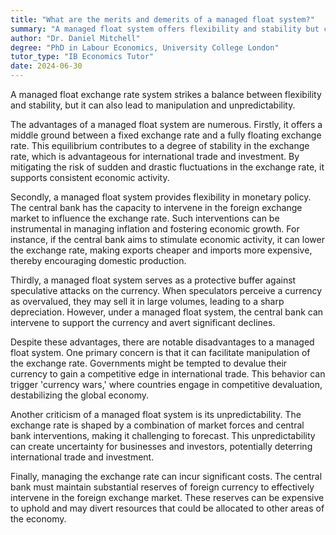 ```yaml
---
title: "What are the merits and demerits of a managed float system?"
summary: "A managed float system offers flexibility and stability but can lead to manipulation and unpredictability."
author: "Dr. Daniel Mitchell"
degree: "PhD in Labour Economics, University College London"
tutor_type: "IB Economics Tutor"
date: 2024-06-30
---
```


A managed float exchange rate system strikes a balance between flexibility and stability, but it can also lead to manipulation and unpredictability.

The advantages of a managed float system are numerous. Firstly, it offers a middle ground between a fixed exchange rate and a fully floating exchange rate. This equilibrium contributes to a degree of stability in the exchange rate, which is advantageous for international trade and investment. By mitigating the risk of sudden and drastic fluctuations in the exchange rate, it supports consistent economic activity.

Secondly, a managed float system provides flexibility in monetary policy. The central bank has the capacity to intervene in the foreign exchange market to influence the exchange rate. Such interventions can be instrumental in managing inflation and fostering economic growth. For instance, if the central bank aims to stimulate economic activity, it can lower the exchange rate, making exports cheaper and imports more expensive, thereby encouraging domestic production.

Thirdly, a managed float system serves as a protective buffer against speculative attacks on the currency. When speculators perceive a currency as overvalued, they may sell it in large volumes, leading to a sharp depreciation. However, under a managed float system, the central bank can intervene to support the currency and avert significant declines.

Despite these advantages, there are notable disadvantages to a managed float system. One primary concern is that it can facilitate manipulation of the exchange rate. Governments might be tempted to devalue their currency to gain a competitive edge in international trade. This behavior can trigger 'currency wars,' where countries engage in competitive devaluation, destabilizing the global economy.

Another criticism of a managed float system is its unpredictability. The exchange rate is shaped by a combination of market forces and central bank interventions, making it challenging to forecast. This unpredictability can create uncertainty for businesses and investors, potentially deterring international trade and investment.

Finally, managing the exchange rate can incur significant costs. The central bank must maintain substantial reserves of foreign currency to effectively intervene in the foreign exchange market. These reserves can be expensive to uphold and may divert resources that could be allocated to other areas of the economy.
    